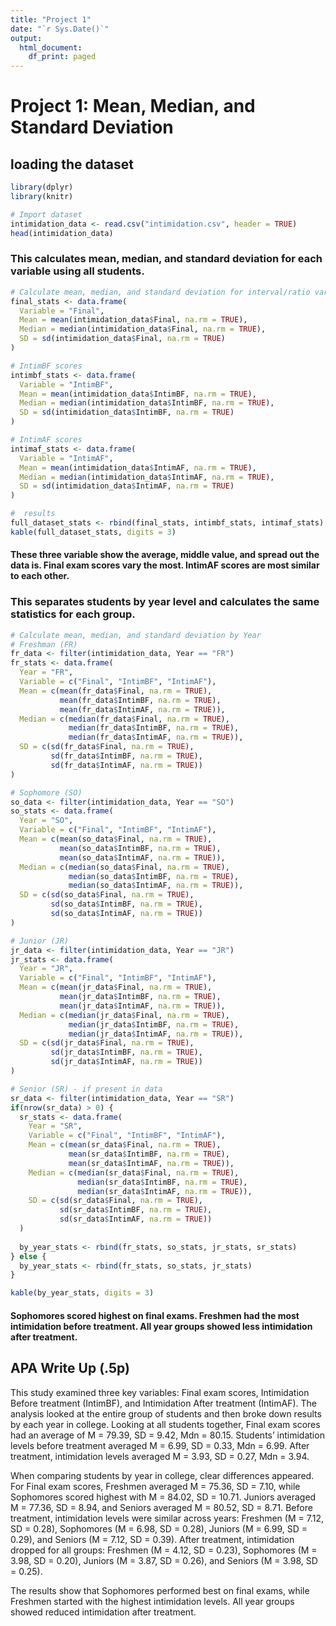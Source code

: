 ```yaml
---
title: "Project 1"
date: "`r Sys.Date()`"
output:
  html_document:
    df_print: paged
---
```


# Project 1: Mean, Median, and Standard Deviation

## loading the dataset

```r
library(dplyr)
library(knitr)
```

```r
# Import dataset
intimidation_data <- read.csv("intimidation.csv", header = TRUE)
head(intimidation_data)
```
### This calculates mean, median, and standard deviation for each variable using all students.
```r
# Calculate mean, median, and standard deviation for interval/ratio variables
final_stats <- data.frame(
  Variable = "Final",
  Mean = mean(intimidation_data$Final, na.rm = TRUE),
  Median = median(intimidation_data$Final, na.rm = TRUE),
  SD = sd(intimidation_data$Final, na.rm = TRUE)
)
```

```r
# IntimBF scores  
intimbf_stats <- data.frame(
  Variable = "IntimBF",
  Mean = mean(intimidation_data$IntimBF, na.rm = TRUE),
  Median = median(intimidation_data$IntimBF, na.rm = TRUE),
  SD = sd(intimidation_data$IntimBF, na.rm = TRUE)
)

# IntimAF scores
intimaf_stats <- data.frame(
  Variable = "IntimAF", 
  Mean = mean(intimidation_data$IntimAF, na.rm = TRUE),
  Median = median(intimidation_data$IntimAF, na.rm = TRUE),
  SD = sd(intimidation_data$IntimAF, na.rm = TRUE)
)

#  results
full_dataset_stats <- rbind(final_stats, intimbf_stats, intimaf_stats)
kable(full_dataset_stats, digits = 3)
```
#### These three variable show the average, middle value, and spread out the data is. Final exam scores vary the most. IntimAF scores are most similar to each other.



### This separates students by year level and calculates the same statistics for each group.
```r
# Calculate mean, median, and standard deviation by Year
# Freshman (FR)
fr_data <- filter(intimidation_data, Year == "FR")
fr_stats <- data.frame(
  Year = "FR",
  Variable = c("Final", "IntimBF", "IntimAF"),
  Mean = c(mean(fr_data$Final, na.rm = TRUE),
           mean(fr_data$IntimBF, na.rm = TRUE), 
           mean(fr_data$IntimAF, na.rm = TRUE)),
  Median = c(median(fr_data$Final, na.rm = TRUE),
             median(fr_data$IntimBF, na.rm = TRUE),
             median(fr_data$IntimAF, na.rm = TRUE)),
  SD = c(sd(fr_data$Final, na.rm = TRUE),
         sd(fr_data$IntimBF, na.rm = TRUE),
         sd(fr_data$IntimAF, na.rm = TRUE))
)

# Sophomore (SO)
so_data <- filter(intimidation_data, Year == "SO")
so_stats <- data.frame(
  Year = "SO",
  Variable = c("Final", "IntimBF", "IntimAF"),
  Mean = c(mean(so_data$Final, na.rm = TRUE),
           mean(so_data$IntimBF, na.rm = TRUE),
           mean(so_data$IntimAF, na.rm = TRUE)),
  Median = c(median(so_data$Final, na.rm = TRUE),
             median(so_data$IntimBF, na.rm = TRUE),
             median(so_data$IntimAF, na.rm = TRUE)),
  SD = c(sd(so_data$Final, na.rm = TRUE),
         sd(so_data$IntimBF, na.rm = TRUE),
         sd(so_data$IntimAF, na.rm = TRUE))
)

# Junior (JR)
jr_data <- filter(intimidation_data, Year == "JR")
jr_stats <- data.frame(
  Year = "JR",
  Variable = c("Final", "IntimBF", "IntimAF"),
  Mean = c(mean(jr_data$Final, na.rm = TRUE),
           mean(jr_data$IntimBF, na.rm = TRUE),
           mean(jr_data$IntimAF, na.rm = TRUE)),
  Median = c(median(jr_data$Final, na.rm = TRUE),
             median(jr_data$IntimBF, na.rm = TRUE),
             median(jr_data$IntimAF, na.rm = TRUE)),
  SD = c(sd(jr_data$Final, na.rm = TRUE),
         sd(jr_data$IntimBF, na.rm = TRUE),
         sd(jr_data$IntimAF, na.rm = TRUE))
)

# Senior (SR) - if present in data
sr_data <- filter(intimidation_data, Year == "SR")
if(nrow(sr_data) > 0) {
  sr_stats <- data.frame(
    Year = "SR",
    Variable = c("Final", "IntimBF", "IntimAF"),
    Mean = c(mean(sr_data$Final, na.rm = TRUE),
             mean(sr_data$IntimBF, na.rm = TRUE),
             mean(sr_data$IntimAF, na.rm = TRUE)),
    Median = c(median(sr_data$Final, na.rm = TRUE),
               median(sr_data$IntimBF, na.rm = TRUE),
               median(sr_data$IntimAF, na.rm = TRUE)),
    SD = c(sd(sr_data$Final, na.rm = TRUE),
           sd(sr_data$IntimBF, na.rm = TRUE),
           sd(sr_data$IntimAF, na.rm = TRUE))
  )
  
  by_year_stats <- rbind(fr_stats, so_stats, jr_stats, sr_stats)
} else {
  by_year_stats <- rbind(fr_stats, so_stats, jr_stats)
}

kable(by_year_stats, digits = 3)
```

#### Sophomores scored highest on final exams. Freshmen had the most intimidation before treatment. All year groups showed less intimidation after treatment.






## APA Write Up (.5p)
This study examined three key variables: Final exam scores, Intimidation Before treatment (IntimBF), and Intimidation After treatment (IntimAF). The analysis looked at the entire group of students and then broke down results by each year in college.
Looking at all students together, Final exam scores had an average of M = 79.39, SD = 9.42, Mdn = 80.15. Students' intimidation levels before treatment averaged M = 6.99, SD = 0.33, Mdn = 6.99. After treatment, intimidation levels averaged M = 3.93, SD = 0.27, Mdn = 3.94.

When comparing students by year in college, clear differences appeared. For Final exam scores, Freshmen averaged M = 75.36, SD = 7.10, while Sophomores scored highest with M = 84.02, SD = 10.71. Juniors averaged M = 77.36, SD = 8.94, and Seniors averaged M = 80.52, SD = 8.71.
Before treatment, intimidation levels were similar across years: Freshmen (M = 7.12, SD = 0.28), Sophomores (M = 6.98, SD = 0.28), Juniors (M = 6.99, SD = 0.29), and Seniors (M = 7.12, SD = 0.39). After treatment, intimidation dropped for all groups: Freshmen (M = 4.12, SD = 0.23), Sophomores (M = 3.98, SD = 0.20), Juniors (M = 3.87, SD = 0.26), and Seniors (M = 3.98, SD = 0.25).

The results show that Sophomores performed best on final exams, while Freshmen started with the highest intimidation levels. All year groups showed reduced intimidation after treatment.

